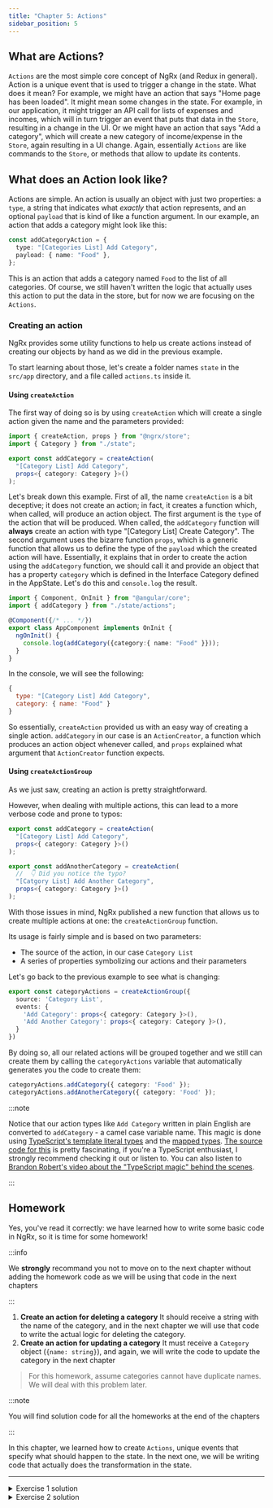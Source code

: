 ---
title: "Chapter 5: Actions"
sidebar_position: 5
---

## What are Actions?

`Actions` are the most simple core concept of NgRx (and Redux in general). Action is a unique event that is used to trigger a change in the state. What does it mean? For example, we might have an action that says "Home page has been loaded". It might mean some changes in the state. For example, in our application, it might trigger an API call for lists of expenses and incomes, which will in turn trigger an event that puts that data in the `Store`, resulting in a change in the UI. Or we might have an action that says "Add a category", which will create a new category of income/expense in the `Store`, again resulting in a UI change. Again, essentially `Actions` are like commands to the `Store`, or methods that allow to update its contents.

## What does an Action look like?

Actions are simple. An action is usually an object with just two properties: a `type`, a string that indicates what _exactly_ that action represents, and an optional `payload` that is kind of like a function argument. In our example, an action that adds a category might look like this:

```ts
const addCategoryAction = {
  type: "[Categories List] Add Category",
  payload: { name: "Food" },
};
```

This is an action that adds a category named `Food` to the list of all categories. Of course, we still haven't written the logic that actually uses this action to put the data in the store, but for now we are focusing on the `Actions`.


### Creating an action

NgRx provides some utility functions to help us create actions instead of creating our objects by hand as we did in the previous example.

To start learning about those, let's create a folder names `state` in the `src/app` directory, and a file called `actions.ts` inside it.

#### Using `createAction`

The first way of doing so is by using `createAction` which will create a single action given the name and the parameters provided:

```ts title="state/actions.ts"
import { createAction, props } from "@ngrx/store";
import { Category } from "./state";

export const addCategory = createAction(
  "[Category List] Add Category",
  props<{ category: Category }>()
);
```

Let's break down this example. First of all, the name `createAction` is a bit deceptive; it does not create an action; in fact, it creates a function which, when called, will produce an action object. The first argument is the `type` of the action that will be produced. When called, the `addCategory` function will **always** create an action with type "[Category List] Create Category". The second argument uses the bizarre function `props`, which is a generic function that allows us to define the type of the `payload` which the created action will have. Essentially, it explains that in order to create the action using the `addCategory` function, we should call it and provide an object that has a property `category` which is defined in the Interface Category defined in the AppState. Let's do this and `console.log` the result.

```ts title="app.component.ts"
import { Component, OnInit } from "@angular/core";
import { addCategory } from "./state/actions";

@Component({/* ... */})
export class AppComponent implements OnInit {
  ngOnInit() {
    console.log(addCategory({category:{ name: "Food" }}));
  }
}
```

In the console, we will see the following:

```js
{
  type: "[Category List] Add Category",
  category: { name: "Food" }
}
```

So essentially, `createAction` provided us with an easy way of creating a single action. `addCategory` in our case is an `ActionCreator`, a function which produces an action object whenever called, and `props` explained what argument that `ActionCreator` function expects.

#### Using `createActionGroup`

As we just saw, creating an action is pretty straightforward.

However, when dealing with multiple actions, this can lead to a more verbose code and prone to typos:

```ts title="state/actions.ts"
export const addCategory = createAction(
  "[Category List] Add Category",
  props<{ category: Category }>()
);

export const addAnotherCategory = createAction(
  //  👇 Did you notice the typo?
  "[Catgory List] Add Another Category",
  props<{ category: Category }>()
);
```

With those issues in mind, NgRx published a new function that allows us to create multiple actions at one: the `createActionGroup` function.

Its usage is fairly simple and is based on two parameters:

- The source of the action, in our case `Category List`
- A series of properties symbolizing our actions and their parameters

Let's go back to the previous example to see what is changing:

```ts title="state/actions.ts"
export const categoryActions = createActionGroup({
  source: 'Category List',
  events: {
    'Add Category': props<{ category: Category }>(),
    'Add Another Category': props<{ category: Category }>(),
  }
})
```

By doing so, all our related actions will be grouped together and we still can create them by calling the `categoryActions` variable that automatically generates you the code to create them:

```ts
categoryActions.addCategory({ category: 'Food' });
categoryActions.addAnotherCategory({ category: 'Food' });
```

:::note

Notice that our action types like `Add Category` written in plain English are converted to `addCategory` - a camel case variable name. This magic is done using [TypeScript's template literal types](https://www.typescriptlang.org/docs/handbook/2/template-literal-types.html) and the [mapped types](https://www.typescriptlang.org/docs/handbook/2/mapped-types.html#handbook-content). [The source code for this](https://github.com/ngrx/platform/blob/master/modules/store/src/action_group_creator_models.ts) is pretty fascinating, if you're a TypeScript enthusiast, I strongly recommend checking it out or listen to. You can also listen to [Brandon Robert's video about the "TypeScript magic" behind the scenes](https://www.youtube.com/watch?v=V6eHIvwDFP4).

:::

## Homework

Yes, you've read it correctly: we have learned how to write some basic code in NgRx, so it is time for some homework!

:::info

We **strongly** recommand you not to move on to the next chapter without adding the homework code as we will be using that code in the next chapters

:::

1. **Create an action for deleting a category**
   It should receive a string with the name of the category, and in the next chapter we will use that code to write the actual logic for deleting the category.
2. **Create an action for updating a category**
   It must receive a `Category` object (`{name: string}`), and again, we will write the code to update the category in the next chapter

> For this homework, assume categories cannot have duplicate names. We will deal with this problem later.

:::note

You will find solution code for all the homeworks at the end of the chapters

:::

In this chapter, we learned how to create `Actions`, unique events that specify what should happen to the state. In the next one, we will be writing code that actually does the transformation in the state.

---

<details>
<summary>Exercise 1 solution</summary>

**Using `createActionGroup`:**

```ts {5} title="state/actions.ts"
export const categoryActions = createActionGroup({
  source: 'Category List',
  events: {
    'Add Category': props<{ category: Category }>(),
    'Delete Category': props<{ category: Category }>(),
  }
})
```

**Using `createAction`:**

```ts {6-9} title="state/actions.ts"
export const addCategory = createAction(
  "[Category List] Add Category",
  props<{ category: Category }>()
);

export const deleteCategory = createAction(
  "[Category List] Delete Category",
  props<{name: string}>()
);
```

</details>

<details>
<summary>Exercise 2 solution</summary>

**Using `createActionGroup`:**

```ts {6} title="state/actions.ts"
export const categoryActions = createActionGroup({
  source: 'Category List',
  events: {
    'Add Category': props<{ category: Category }>(),
    'Delete Category': props<{ category: Category }>(),
    'Update Category': props<{ category: Category }>(),
  }
})
```

**Using `createAction`:**

```ts {11-14} title="state/actions.ts"
export const addCategory = createAction(
  "[Category List] Add Category",
  props<{ category: Category }>()
);

export const deleteCategory = createAction(
  "[Category List] Delete Category",
  props<{name: string}>()
);

export const updateCategory = createAction(
  "[Category List] Update Category",
  props<{ name: string }>()
);

```

</details>
